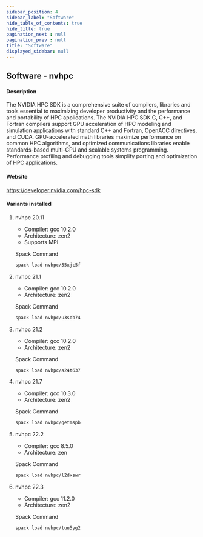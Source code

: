 ```yaml
---
sidebar_position: 4
sidebar_label: "Software"
hide_table_of_contents: true
hide_title: true
pagination_next : null
pagination_prev : null
title: "Software"
displayed_sidebar: null
---
```


## Software - nvhpc


#### Description
The NVIDIA HPC SDK is a comprehensive suite of compilers, libraries and tools essential to maximizing developer productivity and the performance and portability of HPC applications. The NVIDIA HPC SDK C, C++, and Fortran compilers support GPU acceleration of HPC modeling and simulation applications with standard C++ and Fortran, OpenACC directives, and CUDA. GPU-accelerated math libraries maximize performance on common HPC algorithms, and optimized communications libraries enable standards-based multi-GPU and scalable systems programming. Performance profiling and debugging tools simplify porting and optimization of HPC applications.

#### Website
https://developer.nvidia.com/hpc-sdk

#### Variants installed

1. nvhpc 20.11

    - Compiler: gcc 10.2.0
    - Architecture: zen2
    - Supports MPI

    Spack Command
    ```bash
    spack load nvhpc/55xjc5f
    ```

2. nvhpc 21.1

    - Compiler: gcc 10.2.0
    - Architecture: zen2

    Spack Command
    ```bash
    spack load nvhpc/u3sob74
    ```

3. nvhpc 21.2

    - Compiler: gcc 10.2.0
    - Architecture: zen2

    Spack Command
    ```bash
    spack load nvhpc/a24t637
    ```

4. nvhpc 21.7

    - Compiler: gcc 10.3.0
    - Architecture: zen2

    Spack Command
    ```bash
    spack load nvhpc/getmspb
    ```

5. nvhpc 22.2

    - Compiler: gcc 8.5.0
    - Architecture: zen

    Spack Command
    ```bash
    spack load nvhpc/l2dxswr
    ```

6. nvhpc 22.3

    - Compiler: gcc 11.2.0
    - Architecture: zen2

    Spack Command
    ```bash
    spack load nvhpc/tuu5yg2
    ```
